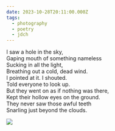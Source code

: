 ```yaml
---
date: 2023-10-28T20:11:00.000Z
tags:
  - photography
  - poetry
  - jdch
---
```

I saw a hole in the sky,<br/>
Gaping mouth of something nameless<br/>
Sucking in all the light,<br/>
Breathing out a cold, dead wind.<br/>
I pointed at it. I shouted.<br/>
Told everyone to look up.<br/>
But they went on as if nothing was there,<br/>
Kept their hollow eyes on the ground.<br/>
They never saw those awful teeth<br/>
Snarling just beyond the clouds.

![](../../assets/photos/20231028-IMG_7672.jpg)